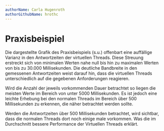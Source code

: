 ```yaml
---
authorName: Carla Hugenroth
authorGithubName: hrothc
---
```



# Praxisbeispiel

Die dargestellte Grafik des Praxisbeispiels (s.u.) offenbart eine auffällige Varianz in den
Antwortzeiten der virtuellen Threads. Diese Streuung erstreckt sich von minimalen Werten nahe
null bis hin zu maximalen Werten von bis zu 30.000 Millisekunden. Die deutliche Bandbreite in den
gemessenen Antwortzeiten weist darauf hin, dass die virtuellen Threads unterschiedlich auf die
gegebenen Anforderungen reagieren.

<ScalableImage
  src="/images/pb_response_time.png"
  alt="Messungen der Antwortzeit innerhalb des Praxisbeispiels (Platform Threads vs Virtual Threads)"
  description="Abbildung X - Quelle: Eigene Anfertigung"
/>

Wird die Anzahl der jeweils vorkommenden Dauer betrachtet so liegen die meisten Werte im Bereich
von unter 5000 Millisekunden. Es ist jedoch eine leichte Erhebung bei den normalen Threads im
Bereich über 500 Millisekunden zu erkennen, die näher betrachtet werden sollte.

<ScalableImage
  src="/images/pb_request_duration.png"
  alt="Messungen der Antwortzeit innerhalb des Praxisbeispiels als Balkendiagramm (Platform Threads vs Virtual Threads)"
  description="Abbildung X - Quelle: Eigene Anfertigung"
/>

Werden die Antwortzeiten über 500 Millisekunden betrachtet, wird sichtbar, dass die normalen
Threads dort noch einige male vorkommen. Was die im Durchschnitt bessere Performance der
Virtuellen Threads erklärt.

<ScalableImage
  src="/images/pb_request_duration_above_500.png"
  alt="Messungen der Antwortzeit innerhalb des Praxisbeispiels über 500ms als Balkendiagramm (Platform Threads vs Virtual Threads)"
  description="Abbildung X - Quelle: Eigene Anfertigung"
/>
